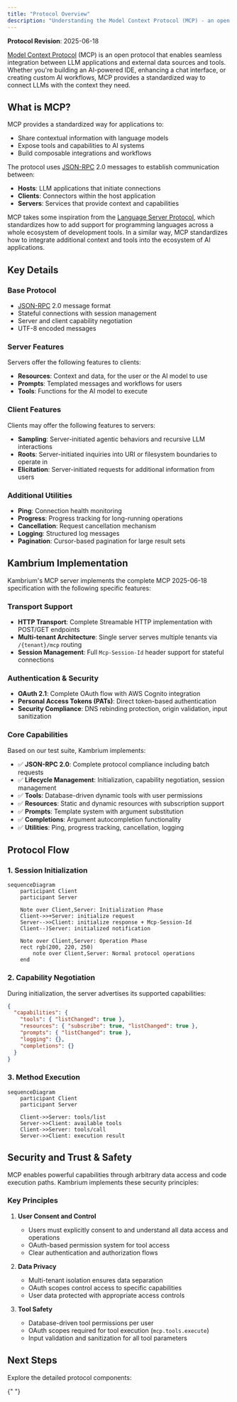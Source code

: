 ```yaml
---
title: "Protocol Overview"
description: "Understanding the Model Context Protocol (MCP) - an open protocol that enables seamless integration between LLM applications and external data sources and tools."
---
```


<Info>**Protocol Revision**: 2025-06-18</Info>

[Model Context Protocol](https://modelcontextprotocol.io) (MCP) is an open protocol that enables seamless integration between LLM applications and external data sources and tools. Whether you're building an AI-powered IDE, enhancing a chat interface, or creating custom AI workflows, MCP provides a standardized way to connect LLMs with the context they need.

## What is MCP?

MCP provides a standardized way for applications to:

- Share contextual information with language models
- Expose tools and capabilities to AI systems
- Build composable integrations and workflows

The protocol uses [JSON-RPC](https://www.jsonrpc.org/) 2.0 messages to establish communication between:

- **Hosts**: LLM applications that initiate connections
- **Clients**: Connectors within the host application
- **Servers**: Services that provide context and capabilities

MCP takes some inspiration from the [Language Server Protocol](https://microsoft.github.io/language-server-protocol/), which standardizes how to add support for programming languages across a whole ecosystem of development tools. In a similar way, MCP standardizes how to integrate additional context and tools into the ecosystem of AI applications.

## Key Details

### Base Protocol

- [JSON-RPC](https://www.jsonrpc.org/) 2.0 message format
- Stateful connections with session management
- Server and client capability negotiation
- UTF-8 encoded messages

### Server Features

Servers offer the following features to clients:

- **Resources**: Context and data, for the user or the AI model to use
- **Prompts**: Templated messages and workflows for users
- **Tools**: Functions for the AI model to execute

### Client Features

Clients may offer the following features to servers:

- **Sampling**: Server-initiated agentic behaviors and recursive LLM interactions
- **Roots**: Server-initiated inquiries into URI or filesystem boundaries to operate in
- **Elicitation**: Server-initiated requests for additional information from users

### Additional Utilities

- **Ping**: Connection health monitoring
- **Progress**: Progress tracking for long-running operations
- **Cancellation**: Request cancellation mechanism
- **Logging**: Structured log messages
- **Pagination**: Cursor-based pagination for large result sets

## Kambrium Implementation

Kambrium's MCP server implements the complete MCP 2025-06-18 specification with the following specific features:

### Transport Support

- **HTTP Transport**: Complete Streamable HTTP implementation with POST/GET endpoints
- **Multi-tenant Architecture**: Single server serves multiple tenants via `/{tenant}/mcp` routing
- **Session Management**: Full `Mcp-Session-Id` header support for stateful connections

### Authentication & Security

- **OAuth 2.1**: Complete OAuth flow with AWS Cognito integration
- **Personal Access Tokens (PATs)**: Direct token-based authentication
- **Security Compliance**: DNS rebinding protection, origin validation, input sanitization

### Core Capabilities

Based on our test suite, Kambrium implements:

- ✅ **JSON-RPC 2.0**: Complete protocol compliance including batch requests
- ✅ **Lifecycle Management**: Initialization, capability negotiation, session management
- ✅ **Tools**: Database-driven dynamic tools with user permissions
- ✅ **Resources**: Static and dynamic resources with subscription support
- ✅ **Prompts**: Template system with argument substitution
- ✅ **Completions**: Argument autocompletion functionality
- ✅ **Utilities**: Ping, progress tracking, cancellation, logging

## Protocol Flow

### 1. Session Initialization

```mermaid
sequenceDiagram
    participant Client
    participant Server

    Note over Client,Server: Initialization Phase
    Client->>+Server: initialize request
    Server-->>Client: initialize response + Mcp-Session-Id
    Client--)Server: initialized notification

    Note over Client,Server: Operation Phase
    rect rgb(200, 220, 250)
        note over Client,Server: Normal protocol operations
    end
```

### 2. Capability Negotiation

During initialization, the server advertises its supported capabilities:

```json
{
  "capabilities": {
    "tools": { "listChanged": true },
    "resources": { "subscribe": true, "listChanged": true },
    "prompts": { "listChanged": true },
    "logging": {},
    "completions": {}
  }
}
```

### 3. Method Execution

```mermaid
sequenceDiagram
    participant Client
    participant Server

    Client->>Server: tools/list
    Server->>Client: available tools
    Client->>Server: tools/call
    Server->>Client: execution result
```

## Security and Trust & Safety

MCP enables powerful capabilities through arbitrary data access and code execution paths. Kambrium implements these security principles:

### Key Principles

1. **User Consent and Control**

   - Users must explicitly consent to and understand all data access and operations
   - OAuth-based permission system for tool access
   - Clear authentication and authorization flows

2. **Data Privacy**

   - Multi-tenant isolation ensures data separation
   - OAuth scopes control access to specific capabilities
   - User data protected with appropriate access controls

3. **Tool Safety**
   - Database-driven tool permissions per user
   - OAuth scopes required for tool execution (`mcp.tools.execute`)
   - Input validation and sanitization for all tool parameters

## Next Steps

Explore the detailed protocol components:

<CardGroup cols={3}>
  <Card
    title="Base Protocol"
    icon="code"
    href="/api-reference/mcp-protocol/base-protocol"
  />
  <Card
    title="Lifecycle"
    icon="refresh"
    href="/api-reference/mcp-protocol/lifecycle"
  />
  <Card
    title="Transports"
    icon="network-wired"
    href="/api-reference/mcp-protocol/transports"
  />
</CardGroup>

<CardGroup cols={2}>
  <Card
    title="Utilities"
    icon="wrench"
    href="/api-reference/mcp-protocol/utilities"
  />
  <Card
    title="Error Handling"
    icon="triangle-exclamation"
    href="/api-reference/mcp-protocol/error-handling"
  />
</CardGroup>{" "}
